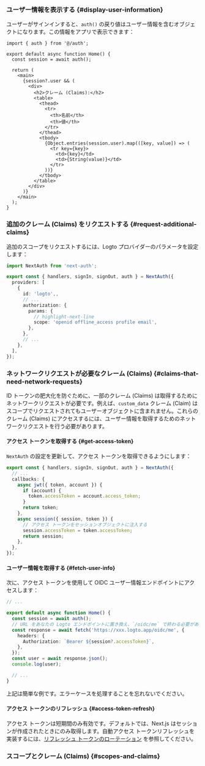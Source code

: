 
### ユーザー情報を表示する \{#display-user-information}

ユーザーがサインインすると、`auth()` の戻り値はユーザー情報を含むオブジェクトになります。この情報をアプリで表示できます：

```tsx title="app/page.tsx"
import { auth } from '@/auth';

export default async function Home() {
  const session = await auth();

  return (
    <main>
      {session?.user && (
        <div>
          <h2>クレーム (Claims):</h2>
          <table>
            <thead>
              <tr>
                <th>名前</th>
                <th>値</th>
              </tr>
            </thead>
            <tbody>
              {Object.entries(session.user).map(([key, value]) => (
                <tr key={key}>
                  <td>{key}</td>
                  <td>{String(value)}</td>
                </tr>
              ))}
            </tbody>
          </table>
        </div>
      )}
    </main>
  );
}
```

### 追加のクレーム (Claims) をリクエストする \{#request-additional-claims}

<FindUserInfoMissing method="auth()" />

<ScopesAndClaimsIntroduction hideDefaultScopes />

追加のスコープをリクエストするには、Logto プロバイダーのパラメータを設定します：

```ts title="./auth.ts"
import NextAuth from 'next-auth';

export const { handlers, signIn, signOut, auth } = NextAuth({
  providers: [
    {
      id: 'logto',,
      // ...
      authorization: {
        params: {
          // highlight-next-line
          scope: 'openid offline_access profile email',
        },
      },
      // ...
    },
  ],
});
```

### ネットワークリクエストが必要なクレーム (Claims) \{#claims-that-need-network-requests}

ID トークンの肥大化を防ぐために、一部のクレーム (Claims) は取得するためにネットワークリクエストが必要です。例えば、`custom_data` クレーム (Claim) はスコープでリクエストされてもユーザーオブジェクトに含まれません。これらのクレーム (Claims) にアクセスするには、ユーザー情報を取得するためのネットワークリクエストを行う必要があります。

#### アクセス トークンを取得する \{#get-access-token}

`NextAuth` の設定を更新して、アクセス トークンを取得できるようにします：

```ts title="./auth.ts"
export const { handlers, signIn, signOut, auth } = NextAuth({
  // ...
  callbacks: {
    async jwt({ token, account }) {
      if (account) {
        token.accessToken = account.access_token;
      }
      return token;
    },
    async session({ session, token }) {
      // アクセス トークンをセッションオブジェクトに注入する
      session.accessToken = token.accessToken;
      return session;
    },
  },
});
```

#### ユーザー情報を取得する \{#fetch-user-info}

次に、アクセス トークンを使用して OIDC ユーザー情報エンドポイントにアクセスします：

```ts title="./app/page.tsx"
// ...

export default async function Home() {
  const session = await auth();
  // URL をあなたの Logto エンドポイントに置き換え、`/oidc/me` で終わる必要があります
  const response = await fetch('https://xxx.logto.app/oidc/me', {
    headers: {
      Authorization: `Bearer ${session?.accessToken}`,
    },
  });
  const user = await response.json();
  console.log(user);

  // ...
}
```

上記は簡単な例です。エラーケースを処理することを忘れないでください。

#### アクセス トークンのリフレッシュ \{#access-token-refresh}

アクセス トークンは短期間のみ有効です。デフォルトでは、Next.js はセッションが作成されたときにのみ取得します。自動アクセス トークンリフレッシュを実装するには、[リフレッシュ トークンのローテーション](https://next-auth.js.org/v3/tutorials/refresh-token-rotation) を参照してください。

### スコープとクレーム (Claims) \{#scopes-and-claims}

<ScopesAndClaims />
